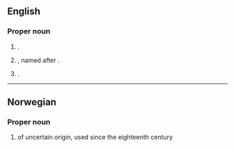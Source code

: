 ==English==
{{wp}}

===Proper noun===
{{en-prop}}

# {{surname|en}}.
# {{place|en|unincorporated community/and/CDP|twp/Woodbridge|co/Middlesex County|s/New Jersey|c/USA}}, named after {{w|Adrian Iselin}}.
# {{place|en|unincorporated community|co/Indiana County|s/Pennsylvania|c/USA}}.

----

==Norwegian==

===Proper noun===
{{head|no|proper noun}}

# {{given name|no|female}} of uncertain origin, used since the eighteenth century